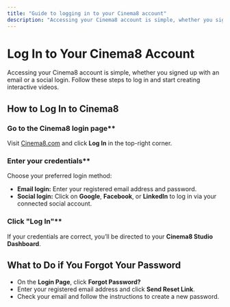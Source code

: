```yaml
---
title: "Guide to logging in to your Cinema8 account"
description: "Accessing your Cinema8 account is simple, whether you signed up with an email or a social login. Follow these steps to log in and start creating interactive videos."
---
```



# Log In to Your Cinema8 Account

Accessing your Cinema8 account is simple, whether you signed up with an email or a social login. Follow these steps to log in and start creating interactive videos.

## How to Log In to Cinema8

<Steps>

### Go to the Cinema8 login page**  
Visit [Cinema8.com](https://cinema8.com) and click **Log In** in the top-right corner.

### Enter your credentials**  
Choose your preferred login method:

- **Email login:** Enter your registered email address and password.  
- **Social login:** Click on **Google**, **Facebook**, or **LinkedIn** to log in via your connected social account.

### Click "Log In"**  
If your credentials are correct, you’ll be directed to your **Cinema8 Studio Dashboard**.

</Steps>

## What to Do if You Forgot Your Password

<Callout type="info" title="Password Recovery">

- On the **Login Page**, click **Forgot Password?**  
- Enter your registered email address and click **Send Reset Link**.  
- Check your email and follow the instructions to create a new password.

</Callout>

